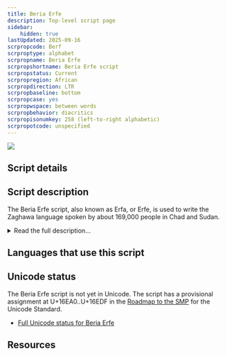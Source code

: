 ```yaml
---
title: Beria Erfe
description: Top-level script page
sidebar:
    hidden: true
lastUpdated: 2025-09-16
scrpropcode: Berf
scrproptype: alphabet
scrpropname: Beria Erfe
scrpropshortname: Beria Erfe script
scrpropstatus: Current
scrpropregion: African
scrpropdirection: LTR
scrpropbaseline: bottom
scrpropcase: yes
scrpropwspace: between words
scrpropbehavior: diacritics
scrpropisonumkey: 258 (left-to-right alphabetic)
scrpropotcode: unspecified
---
```



![](../images/berf-sample.png)

## Script details

<ScriptDetails />

## Script description

The Beria Erfe script, also known as Erfa, or Erfe, is used to write the Zaghawa language spoken by about 169,000 people in Chad and Sudan.

<details>
<summary>Read the full description...</summary>It was created in the 1950s when Adam Tajir, a schoolteacher, noted that the language was failing to spread and was in fact being replaced by Arabic, which he attributed to the lack of a Zaghawa writing system. The script was originally based on the cattle brands different clans used by way of identification. This alphabet comprised 40 characters, representing more sounds than exist in the Zaghawa inventory, as Tajir had based the character set on the Arabic language, rather than the language for which it was intended. Tajir published his proposed characters in a daily Arabic-language newspaper, and also produced texts of poetry, proverbs and short stories using the script in an attempt to propagate it. In 2000 Tajir's script was modified by Siddick Adam Issa to better represent Zaghawa phonology. Issa's modified version has received greater acceptance, and is in more common use today.

The Beria Erfe script marks stress and not tone, although transcriptions tend to mark tone but not stress. ±ATR, representing contrasting positions of the root of the tongue and of the larynx during pronunciation of vowels, is also marked.
</details>

## Languages that use this script

<WsList script='Berf' wsMax='5' />

## Unicode status

The Beria Erfe script is not yet in Unicode. The script has a provisional assignment at U+16EA0..U+16EDF in the [Roadmap to the SMP](http://www.unicode.org/roadmaps/smp/) for the Unicode Standard.

- [Full Unicode status for Beria Erfe](/scrlang/unicode/berf-unicode)



## Resources

<ScriptResources detailSummary='seemore' />

